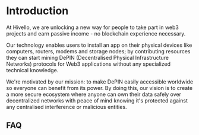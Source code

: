 
# Introduction

At Hivello, we are unlocking a new way for people to take part in web3 projects and earn passive income - no blockchain experience necessary.

Our technology enables users to install an app on their physical devices like computers, routers, modems and storage nodes; by contributing resources they can start mining DePIN (Decentralised Physical Infrastructure Networks) protocols for Web3 applications without any specialized technical knowledge.

We're motivated by our mission: to make DePIN easily accessible worldwide so everyone can benefit from its power. By doing this, our vision is to create a more secure ecosystem where anyone can own their data safely over decentralized networks with peace of mind knowing it's protected against any centralised interference or malicious entities.

## FAQ

<FAQ/>